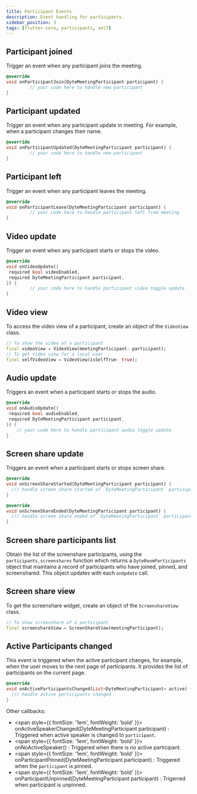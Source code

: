 ```yaml
---
title: Participant Events
description: Event handling for participants.
sidebar_position: 3
tags: [flutter-core, participants, self]
---
```


## Participant joined

Trigger an event when any participant joins the meeting.

```dart
@override
void onParticipantJoin(DyteMeetingParticipant participant) {
         // your code here to handle new participant
}
```

## Participant updated

Trigger an event when any participant update in meeting. For example, when a participant changes their name.

```dart
@override
void onParticipantUpdated(DyteMeetingParticipant participant) {
         // your code here to handle new participant
}
```

## Participant left

Trigger an event when any participant leaves the meeting.

```dart
@override
void onParticipantLeave(DyteMeetingParticipant participant) {
         // your code here to handle participant left from meeting
}
```

## Video update

Trigger an event when any participant starts or stops the video.

```dart
@override
void onVideoUpdate({
 required bool videoEnabled,
 required DyteMeetingParticipant participant,
}) {
         // your code here to handle participant video toggle update
}
```

## Video view

To access the video view of a participant, create an object of the `VideoView` class.

```dart
// To show the video of a participant
final videoView = VideoView(meetingParticipant: participant);
// To get video view for a local user
final selfVideoView = VideoView(isSelfTrue: true);
```

## Audio update

Triggers an event when a participant starts or stops the audio.

```dart
@override
void onAudioUpdate({
 required bool audioEnabled,
 required DyteMeetingParticipant participant,
}) {
    // your code here to handle participant audio toggle update
}
```

## Screen share update

Triggers an event when a participant starts or stops screen share.

```dart
@override
void onScreenShareStarted(DyteMeetingParticipant participant) {
  /// handle screen share started of `DyteMeetingParticipant` participant
}

@override
void onScreenShareEnded(DyteMeetingParticipant participant) {
  /// handle screen share ended of `DyteMeetingParticipant` participant
}
```

## Screen share participants list

Obtain the list of the screenshare participants, using the `participants.screenshares` function which returns a `DyteRoomParticipants` object that maintains a record of participants who have joined, pinned, and screenshared. This object updates with each `onUpdate` call.

## Screen share view

To get the screenshare widget, create an object of the `ScreenshareView` class.

```dart
// To show screenshare of a participant
final screenshareView = ScreenShareView(meetingParticipant);
```

## Active Participants changed

This event is triggered when the active participant changes, for example, when the user moves to the next page of participants. It provides the list of participants on the current page.

```dart
@override
void onActiveParticipantsChanged(List<DyteMeetingParticipant> active) {
  /// handle active participants changed
}
```

Other callbacks:

- <span style={{ fontSize: '1em', fontWeight: 'bold' }}>
    onActiveSpeakerChanged(DyteMeetingParticipant participant)
  </span>
  : Triggered when active speaker is changed to <code>participant</code>.
- <span style={{ fontSize: '1em', fontWeight: 'bold' }}>
    onNoActiveSpeaker()
  </span>
  : Triggered when there is no active participant.
- <span style={{ fontSize: '1em', fontWeight: 'bold' }}>
    onParticipantPinned(DyteMeetingParticipant participant)
  </span>
  : Triggered when the <code>participant</code> is pinned.
- <span style={{ fontSize: '1em', fontWeight: 'bold' }}>
    onParticipantUnpinned(DyteMeetingParticipant participant)
  </span>
  : Trigerred when participant is unpinned.
